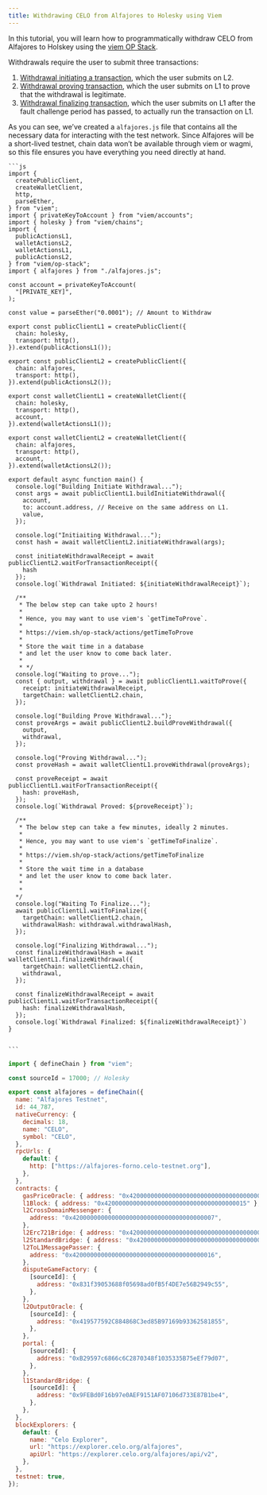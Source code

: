 ```yaml
---
title: Withdrawing CELO from Alfajores to Holesky using Viem
---
```



In this tutorial, you will learn how to programmatically withdraw CELO from Alfajores to Holskey using the [viem OP Stack](https://viem.sh/op-stack).  

Withdrawals require the user to submit three transactions:

1. [Withdrawal initiating a transaction](https://viem.sh/op-stack/actions/initiateWithdrawal), which the user submits on L2.
2. [Withdrawal proving transaction](https://viem.sh/op-stack/actions/proveWithdrawal), which the user submits on L1 to prove that the withdrawal is legitimate.
3. [Withdrawal finalizing transaction](https://viem.sh/op-stack/actions/finalizeWithdrawal), which the user submits on L1 after the fault challenge period has passed, to actually run the transaction on L1.

As you can see, we’ve created a `alfajores.js` file that contains all the necessary data for interacting with the test network. Since Alfajores will be a short-lived testnet, chain data won’t be available through viem or wagmi, so this file ensures you have everything you need directly at hand.

<Tabs>
  <TabItem value="index.js" label="index.js" default>

    ```js
    import {
      createPublicClient,
      createWalletClient,
      http,
      parseEther,
    } from "viem";
    import { privateKeyToAccount } from "viem/accounts";
    import { holesky } from "viem/chains";
    import {
      publicActionsL1,
      walletActionsL2,
      walletActionsL1,
      publicActionsL2,
    } from "viem/op-stack";
    import { alfajores } from "./alfajores.js";

    const account = privateKeyToAccount(
      "[PRIVATE_KEY]",
    );

    const value = parseEther("0.0001"); // Amount to Withdraw

    export const publicClientL1 = createPublicClient({
      chain: holesky,
      transport: http(),
    }).extend(publicActionsL1());

    export const publicClientL2 = createPublicClient({
      chain: alfajores,
      transport: http(),
    }).extend(publicActionsL2());

    export const walletClientL1 = createWalletClient({
      chain: holesky,
      transport: http(),
      account,
    }).extend(walletActionsL1());

    export const walletClientL2 = createWalletClient({
      chain: alfajores,
      transport: http(),
      account,
    }).extend(walletActionsL2());

    export default async function main() {
      console.log("Building Initiate Withdrawal...");
      const args = await publicClientL1.buildInitiateWithdrawal({
        account,
        to: account.address, // Receive on the same address on L1.
        value,
      });

      console.log("Initiaiting Withdrawal...");
      const hash = await walletClientL2.initiateWithdrawal(args);

      const initiateWithdrawalReceipt = await publicClientL2.waitForTransactionReceipt({
        hash
      });
      console.log(`Withdrawal Initiated: ${initiateWithdrawalReceipt}`);

      /**
       * The below step can take upto 2 hours!
       *
       * Hence, you may want to use viem's `getTimeToProve`.
       *
       * https://viem.sh/op-stack/actions/getTimeToProve
       *
       * Store the wait time in a database
       * and let the user know to come back later.
       *
       * */
      console.log("Waiting to prove...");
      const { output, withdrawal } = await publicClientL1.waitToProve({
        receipt: initiateWithdrawalReceipt,
        targetChain: walletClientL2.chain,
      });

      console.log("Building Prove Withdrawal...");
      const proveArgs = await publicClientL2.buildProveWithdrawal({
        output,
        withdrawal,
      });

      console.log("Proving Withdrawal...");
      const proveHash = await walletClientL1.proveWithdrawal(proveArgs);

      const proveReceipt = await publicClientL1.waitForTransactionReceipt({
        hash: proveHash,
      });
      console.log(`Withdrawal Proved: ${proveReceipt}`);

      /**
       * The below step can take a few minutes, ideally 2 minutes.
       *
       * Hence, you may want to use viem's `getTimeToFinalize`.
       *
       * https://viem.sh/op-stack/actions/getTimeToFinalize
       *
       * Store the wait time in a database
       * and let the user know to come back later.
       *
       *
      */
      console.log("Waiting To Finalize...");
      await publicClientL1.waitToFinalize({
        targetChain: walletClientL2.chain,
        withdrawalHash: withdrawal.withdrawalHash,
      });

      console.log("Finalizing Withdrawal...");
      const finalizeWithdrawalHash = await walletClientL1.finalizeWithdrawal({
        targetChain: walletClientL2.chain,
        withdrawal,
      });

      const finalizeWithdrawalReceipt = await publicClientL1.waitForTransactionReceipt({
        hash: finalizeWithdrawalHash,
      });
      console.log(`Withdrawal Finalized: ${finalizeWithdrawalReceipt}`)
    }


    ```

  </TabItem>

  <TabItem value="alfajores.js" label="alfajores.js">

```js
import { defineChain } from "viem";

const sourceId = 17000; // Holesky

export const alfajores = defineChain({
  name: "Alfajores Testnet",
  id: 44_787,
  nativeCurrency: {
    decimals: 18,
    name: "CELO",
    symbol: "CELO",
  },
  rpcUrls: {
    default: {
      http: ["https://alfajores-forno.celo-testnet.org"],
    },
  },
  contracts: {
    gasPriceOracle: { address: "0x420000000000000000000000000000000000000F" },
    l1Block: { address: "0x4200000000000000000000000000000000000015" },
    l2CrossDomainMessenger: {
      address: "0x4200000000000000000000000000000000000007",
    },
    l2Erc721Bridge: { address: "0x4200000000000000000000000000000000000014" },
    l2StandardBridge: { address: "0x4200000000000000000000000000000000000010" },
    l2ToL1MessagePasser: {
      address: "0x4200000000000000000000000000000000000016",
    },
    disputeGameFactory: {
      [sourceId]: {
        address: "0x831f39053688f05698ad0fB5f4DE7e56B2949c55",
      },
    },
    l2OutputOracle: {
      [sourceId]: {
        address: "0x419577592C884868C3ed85B97169b93362581855",
      },
    },
    portal: {
      [sourceId]: {
        address: "0xB29597c6866c6C2870348f1035335B75eEf79d07",
      },
    },
    l1StandardBridge: {
      [sourceId]: {
        address: "0x9FEBd0F16b97e0AEF9151AF07106d733E87B1be4",
      },
    },
  },
  blockExplorers: {
    default: {
      name: "Celo Explorer",
      url: "https://explorer.celo.org/alfajores",
      apiUrl: "https://explorer.celo.org/alfajores/api/v2",
    },
  },
  testnet: true,
});
```

  </TabItem>

</Tabs>
